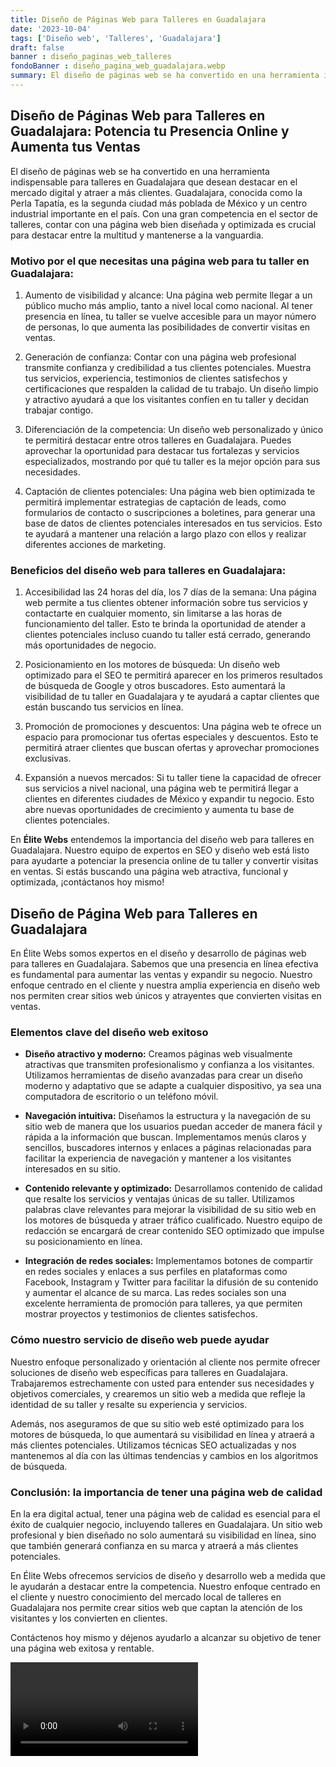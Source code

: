 ```yaml
---
title: Diseño de Páginas Web para Talleres en Guadalajara
date: '2023-10-04'
tags: ['Diseño web', 'Talleres', 'Guadalajara']
draft: false
banner : diseño_paginas_web_talleres
fondoBanner : diseño_pagina_web_guadalajara.webp
summary: El diseño de páginas web se ha convertido en una herramienta indispensable para talleres en Guadalajara que desean destacar en el mercado digital y atraer a más clientes. Guadalajara, conocida como la Perla Tapatía, es la segunda ciudad más poblada de México y un centro industrial importante en el país. Con una gran competencia en el sector de talleres, contar con una página web bien diseñada y optimizada es crucial para destacar entre la multitud y mantenerse a la vanguardia.
---
```


## Diseño de Páginas Web para Talleres en Guadalajara: Potencia tu Presencia Online y Aumenta tus Ventas

El diseño de páginas web se ha convertido en una herramienta indispensable para talleres en Guadalajara que desean destacar en el mercado digital y atraer a más clientes. Guadalajara, conocida como la Perla Tapatía, es la segunda ciudad más poblada de México y un centro industrial importante en el país. Con una gran competencia en el sector de talleres, contar con una página web bien diseñada y optimizada es crucial para destacar entre la multitud y mantenerse a la vanguardia.

### Motivo por el que necesitas una página web para tu taller en Guadalajara:

1. Aumento de visibilidad y alcance: Una página web permite llegar a un público mucho más amplio, tanto a nivel local como nacional. Al tener presencia en línea, tu taller se vuelve accesible para un mayor número de personas, lo que aumenta las posibilidades de convertir visitas en ventas.

2. Generación de confianza: Contar con una página web profesional transmite confianza y credibilidad a tus clientes potenciales. Muestra tus servicios, experiencia, testimonios de clientes satisfechos y certificaciones que respalden la calidad de tu trabajo. Un diseño limpio y atractivo ayudará a que los visitantes confíen en tu taller y decidan trabajar contigo.

3. Diferenciación de la competencia: Un diseño web personalizado y único te permitirá destacar entre otros talleres en Guadalajara. Puedes aprovechar la oportunidad para destacar tus fortalezas y servicios especializados, mostrando por qué tu taller es la mejor opción para sus necesidades. 

4. Captación de clientes potenciales: Una página web bien optimizada te permitirá implementar estrategias de captación de leads, como formularios de contacto o suscripciones a boletines, para generar una base de datos de clientes potenciales interesados en tus servicios. Esto te ayudará a mantener una relación a largo plazo con ellos y realizar diferentes acciones de marketing.

### Beneficios del diseño web para talleres en Guadalajara:

1. Accesibilidad las 24 horas del día, los 7 días de la semana: Una página web permite a tus clientes obtener información sobre tus servicios y contactarte en cualquier momento, sin limitarse a las horas de funcionamiento del taller. Esto te brinda la oportunidad de atender a clientes potenciales incluso cuando tu taller está cerrado, generando más oportunidades de negocio.

2. Posicionamiento en los motores de búsqueda: Un diseño web optimizado para el SEO te permitirá aparecer en los primeros resultados de búsqueda de Google y otros buscadores. Esto aumentará la visibilidad de tu taller en Guadalajara y te ayudará a captar clientes que están buscando tus servicios en línea.

3. Promoción de promociones y descuentos: Una página web te ofrece un espacio para promocionar tus ofertas especiales y descuentos. Esto te permitirá atraer clientes que buscan ofertas y aprovechar promociones exclusivas. 

4. Expansión a nuevos mercados: Si tu taller tiene la capacidad de ofrecer sus servicios a nivel nacional, una página web te permitirá llegar a clientes en diferentes ciudades de México y expandir tu negocio. Esto abre nuevas oportunidades de crecimiento y aumenta tu base de clientes potenciales.

En **Élite Webs** entendemos la importancia del diseño web para talleres en Guadalajara. Nuestro equipo de expertos en SEO y diseño web está listo para ayudarte a potenciar la presencia online de tu taller y convertir visitas en ventas. Si estás buscando una página web atractiva, funcional y optimizada, ¡contáctanos hoy mismo!

<GifSeo />

<Cta />

## Diseño de Página Web para Talleres en Guadalajara

En Élite Webs somos expertos en el diseño y desarrollo de páginas web para talleres en Guadalajara. Sabemos que una presencia en línea efectiva es fundamental para aumentar las ventas y expandir su negocio. Nuestro enfoque centrado en el cliente y nuestra amplia experiencia en diseño web nos permiten crear sitios web únicos y atrayentes que convierten visitas en ventas.

### Elementos clave del diseño web exitoso

- **Diseño atractivo y moderno:** Creamos páginas web visualmente atractivas que transmiten profesionalismo y confianza a los visitantes. Utilizamos herramientas de diseño avanzadas para crear un diseño moderno y adaptativo que se adapte a cualquier dispositivo, ya sea una computadora de escritorio o un teléfono móvil.

- **Navegación intuitiva:** Diseñamos la estructura y la navegación de su sitio web de manera que los usuarios puedan acceder de manera fácil y rápida a la información que buscan. Implementamos menús claros y sencillos, buscadores internos y enlaces a páginas relacionadas para facilitar la experiencia de navegación y mantener a los visitantes interesados en su sitio.

- **Contenido relevante y optimizado:** Desarrollamos contenido de calidad que resalte los servicios y ventajas únicas de su taller. Utilizamos palabras clave relevantes para mejorar la visibilidad de su sitio web en los motores de búsqueda y atraer tráfico cualificado. Nuestro equipo de redacción se encargará de crear contenido SEO optimizado que impulse su posicionamiento en línea.

- **Integración de redes sociales:** Implementamos botones de compartir en redes sociales y enlaces a sus perfiles en plataformas como Facebook, Instagram y Twitter para facilitar la difusión de su contenido y aumentar el alcance de su marca. Las redes sociales son una excelente herramienta de promoción para talleres, ya que permiten mostrar proyectos y testimonios de clientes satisfechos.

### Cómo nuestro servicio de diseño web puede ayudar

Nuestro enfoque personalizado y orientación al cliente nos permite ofrecer soluciones de diseño web específicas para talleres en Guadalajara. Trabajaremos estrechamente con usted para entender sus necesidades y objetivos comerciales, y crearemos un sitio web a medida que refleje la identidad de su taller y resalte su experiencia y servicios.

Además, nos aseguramos de que su sitio web esté optimizado para los motores de búsqueda, lo que aumentará su visibilidad en línea y atraerá a más clientes potenciales. Utilizamos técnicas SEO actualizadas y nos mantenemos al día con las últimas tendencias y cambios en los algoritmos de búsqueda.

### Conclusión: la importancia de tener una página web de calidad

En la era digital actual, tener una página web de calidad es esencial para el éxito de cualquier negocio, incluyendo talleres en Guadalajara. Un sitio web profesional y bien diseñado no solo aumentará su visibilidad en línea, sino que también generará confianza en su marca y atraerá a más clientes potenciales.

En Élite Webs ofrecemos servicios de diseño y desarrollo web a medida que le ayudarán a destacar entre la competencia. Nuestro enfoque centrado en el cliente y nuestro conocimiento del mercado local de talleres en Guadalajara nos permite crear sitios web que captan la atención de los visitantes y los convierten en clientes.

Contáctenos hoy mismo y déjenos ayudarlo a alcanzar su objetivo de tener una página web exitosa y rentable.

<Video />

<CtaBot job='Talleres' city='Guadalajara'/>

<Gmaps query='Guadalajara+españa+maps' />